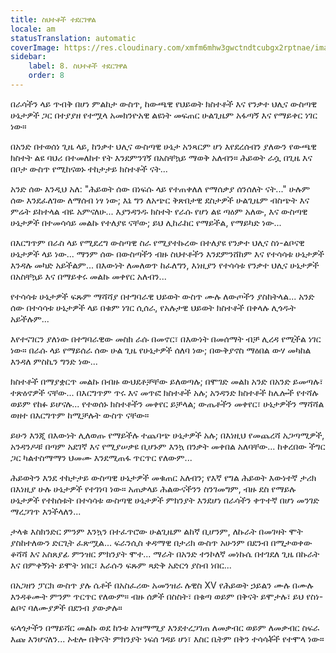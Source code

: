 ```yaml
---
title: ስህተቶች ተደርገዋል
locale: am
statusTranslation: automatic
coverImage: https://res.cloudinary.com/xmfm6mhw3gwctndtcubgx2rptnae/image/upload/v1740468922/small_cover_tratado_de_psicologia_revolucionaria_a4c0dca4e0.webp
sidebar:
    label: 8. ስህተቶች ተደርገዋል
    order: 8
---
```

በራሳችን ላይ ጥብቅ በሆነ ምልከታ ውስጥ, ከውጫዊ የህይወት ክስተቶች እና የንቃተ ህሊና ውስጣዊ ሁኔታዎች ጋር በተያያዘ የተሟላ አመክንዮአዊ ልዩነት መፍጠር ሁልጊዜም አፋጣኝ እና የማይቀር ነገር ነው።

በአንድ በተወሰነ ጊዜ ላይ, ከንቃተ ህሊና ውስጣዊ ሁኔታ አንጻርም ሆነ እየደረሰብን ያለውን የውጫዊ ክስተት ልዩ ባህሪ በተመለከተ የት እንደምንገኝ በአስቸኳይ ማወቅ አለብን። ሕይወት ራሷ በጊዜ እና በቦታ ውስጥ የሚከናወኑ ተከታታይ ክስተቶች ናት...

አንድ ሰው እንዲህ አለ: "ሕይወት ሰው በነፍሱ ላይ የተጠቀለለ የማሰቃያ ሰንሰለት ናት..." ሁሉም ሰው እንደፈለገው ለማሰብ ነፃ ነው; እኔ ግን ለአጭር ቅጽበታዊ ደስታዎች ሁልጊዜም ብስጭት እና ምሬት ይከተላል ብዬ አምናለሁ... እያንዳንዱ ክስተት የራሱ የሆነ ልዩ ጣዕም አለው, እና ውስጣዊ ሁኔታዎች በተመሳሳይ መልኩ የተለያዩ ናቸው; ይህ ሊከራከር የማይችል, የማይካድ ነው...

በእርግጥም በራስ ላይ የሚደረግ ውስጣዊ ስራ የሚያተኩረው በተለያዩ የንቃተ ህሊና ስነ-ልቦናዊ ሁኔታዎች ላይ ነው... ማንም ሰው በውስጣችን ብዙ ስህተቶችን እንደምንሸከም እና የተሳሳቱ ሁኔታዎች እንዳሉ መካድ አይችልም... በእውነት ለመለወጥ ከፈለግን, እነዚያን የተሳሳቱ የንቃተ ህሊና ሁኔታዎች በአስቸኳይ እና በማይቀሩ መልኩ መቀየር አለብን...

የተሳሳቱ ሁኔታዎች ፍጹም ማሻሻያ በተግባራዊ ህይወት ውስጥ ሙሉ ለውጦችን ያስከትላል... አንድ ሰው በተሳሳቱ ሁኔታዎች ላይ በቁም ነገር ሲሰራ, የአሉታዊ ህይወት ክስተቶች በቀላሉ ሊጎዱት አይችሉም...

እየተናገርን ያለነው በተግባራዊው መስክ ራሱ በመኖር፣ በእውነት በመሰማት ብቻ ሊረዳ የሚችል ነገር ነው። በራሱ ላይ የማይሰራ ሰው ሁል ጊዜ የሁኔታዎች ሰለባ ነው; በውቅያኖስ ማዕበል ውሃ መካከል እንዳለ ምስኪን ግንድ ነው...

ክስተቶች በማያቋርጥ መልኩ በብዙ ውህደቶቻቸው ይለወጣሉ; በሞገድ መልክ አንድ በአንድ ይመጣሉ፣ ተጽዕኖዎች ናቸው... በእርግጥም ጥሩ እና መጥፎ ክስተቶች አሉ; አንዳንድ ክስተቶች ከሌሎች የተሻሉ ወይም የከፉ ይሆናሉ... የተወሰኑ ክስተቶችን መቀየር ይቻላል; ውጤቶችን መቀየር፣ ሁኔታዎችን ማሻሻል ወዘተ በእርግጥም ከሚቻሉት ውስጥ ናቸው።

ይሁን እንጂ በእውነት ሊለወጡ የማይችሉ ተጨባጭ ሁኔታዎች አሉ; በእነዚህ የመጨረሻ አጋጣሚዎች, አንዳንዶቹ በጣም አደገኛ እና የሚያሠቃዩ ቢሆኑም እንኳ በንቃት መቀበል አለባቸው... ከቀረበው ችግር ጋር ካልተስማማን ህመሙ እንደሚጠፋ ጥርጥር የለውም...

ሕይወትን እንደ ተከታታይ ውስጣዊ ሁኔታዎች መቁጠር አለብን; የእኛ የግል ሕይወት እውነተኛ ታሪክ በእነዚያ ሁሉ ሁኔታዎች የተገነባ ነው። አጠቃላይ ሕልውናችንን ስንገመግም, ብዙ ደስ የማይሉ ሁኔታዎች የተከሰቱት በተሳሳቱ ውስጣዊ ሁኔታዎች ምክንያት እንደሆነ በራሳችን ቀጥተኛ በሆነ መንገድ ማረጋገጥ እንችላለን...

ታላቁ እስክንድር ምንም እንኳን በተፈጥሮው ሁልጊዜም ልከኛ ቢሆንም, ለኩራት በመገዛት ሞት ያስከተለውን ድርጊት ፈጽሟል... ፍራንሲስ ቀዳማዊ በታሪክ ውስጥ አሁንም በደንብ በሚታወቀው ቆሻሻ እና አስጸያፊ ምንዝር ምክንያት ሞተ... ማራት በአንድ ተንኮለኛ መነኩሴ በተገደለ ጊዜ በኩራት እና በምቀኝነት ይሞት ነበር፣ እራሱን ፍጹም ጻድቅ አድርጎ ያስብ ነበር...

በአጋዘን ፓርክ ውስጥ ያሉ ሴቶች በአስፈሪው አመንዝራ ሉዊስ XV የሕይወት ኃይልን ሙሉ በሙሉ እንዳቆሙት ምንም ጥርጥር የለውም። ብዙ ሰዎች በስስት፣ በቁጣ ወይም በቅናት ይሞታሉ፣ ይህ የስነ-ልቦና ባለሙያዎች በደንብ ያውቃሉ።

ፍላጎታችን በማይሻር መልኩ ወደ ከንቱ አዝማሚያ እንደተረጋገጠ ለመቃብር ወይም ለመቃብር ስፍራ እጩ እንሆናለን... ኦቴሎ በቅናት ምክንያት ነፍሰ ገዳይ ሆነ፣ እስር ቤትም በቅን ተሳሳቾች የተሞላ ነው።

